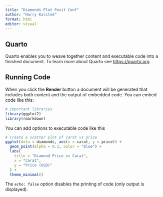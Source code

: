 ```yaml
---
title: "Diamonds Plot Posit Conf"
author: "Harry Kalsted"
format: html
editor: visual
---
```


## Quarto

Quarto enables you to weave together content and executable code into a finished document. To learn more about Quarto see <https://quarto.org>.

## Running Code

When you click the **Render** button a document will be generated that includes both content and the output of embedded code. You can embed code like this:

```r

# important libraries
library(ggplot2)
library(rmarkdown)
```

You can add options to executable code like this

```r

# Create a scatter plot of carat vs price
ggplot(data = diamonds, aes(x = carat, y = price)) +
  geom_point(alpha = 0.3, color = "blue") +
  labs(
    title = "Diamond Price vs Carat",
    x = "Carat",
    y = "Price (USD)"
  ) +
  theme_minimal()

```

The `echo: false` option disables the printing of code (only output is displayed).
